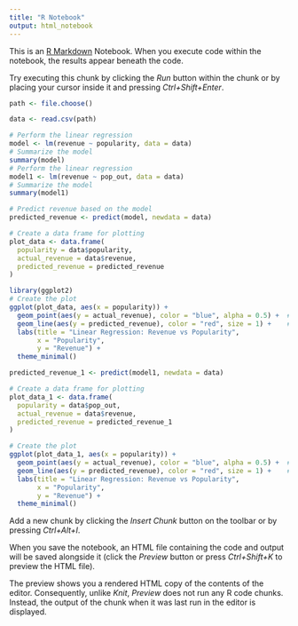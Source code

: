 ```yaml
---
title: "R Notebook"
output: html_notebook
---
```


This is an [R Markdown](http://rmarkdown.rstudio.com) Notebook. When you execute code within the notebook, the results appear beneath the code. 

Try executing this chunk by clicking the *Run* button within the chunk or by placing your cursor inside it and pressing *Ctrl+Shift+Enter*. 

```r
path <- file.choose()

data <- read.csv(path)
```
```r
# Perform the linear regression
model <- lm(revenue ~ popularity, data = data)
# Summarize the model
summary(model)
# Perform the linear regression
model1 <- lm(revenue ~ pop_out, data = data)
# Summarize the model
summary(model1)
```
```r
# Predict revenue based on the model
predicted_revenue <- predict(model, newdata = data)

# Create a data frame for plotting
plot_data <- data.frame(
  popularity = data$popularity,
  actual_revenue = data$revenue,
  predicted_revenue = predicted_revenue
)
```
```r
library(ggplot2)
# Create the plot
ggplot(plot_data, aes(x = popularity)) +
  geom_point(aes(y = actual_revenue), color = "blue", alpha = 0.5) +  # Actual data points
  geom_line(aes(y = predicted_revenue), color = "red", size = 1) +    # Predicted line
  labs(title = "Linear Regression: Revenue vs Popularity",
       x = "Popularity",
       y = "Revenue") +
  theme_minimal()
```
```r
predicted_revenue_1 <- predict(model1, newdata = data)

# Create a data frame for plotting
plot_data_1 <- data.frame(
  popularity = data$pop_out,
  actual_revenue = data$revenue,
  predicted_revenue = predicted_revenue_1
)
```
```r
# Create the plot
ggplot(plot_data_1, aes(x = popularity)) +
  geom_point(aes(y = actual_revenue), color = "blue", alpha = 0.5) +  # Actual data points
  geom_line(aes(y = predicted_revenue), color = "red", size = 1) +    # Predicted line
  labs(title = "Linear Regression: Revenue vs Popularity",
       x = "Popularity",
       y = "Revenue") +
  theme_minimal()
```

Add a new chunk by clicking the *Insert Chunk* button on the toolbar or by pressing *Ctrl+Alt+I*.

When you save the notebook, an HTML file containing the code and output will be saved alongside it (click the *Preview* button or press *Ctrl+Shift+K* to preview the HTML file).

The preview shows you a rendered HTML copy of the contents of the editor. Consequently, unlike *Knit*, *Preview* does not run any R code chunks. Instead, the output of the chunk when it was last run in the editor is displayed.
